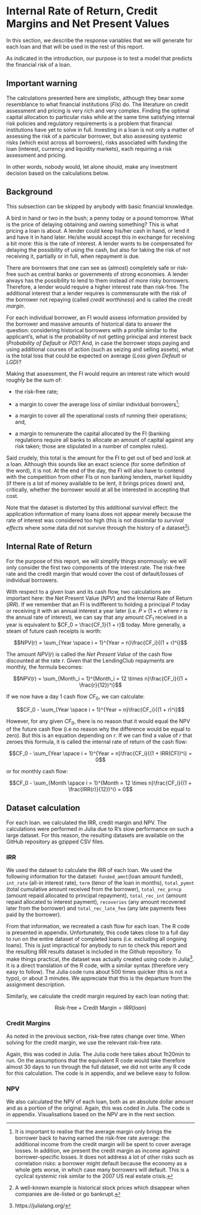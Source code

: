 # Internal Rate of Return, Credit Margins and Net Present Values

In this section, we describe the response variables that we will generate for each loan and that will be used in the rest of this report.

As indicated in the introduction, our purpose is to test a model that predicts the financial risk of a loan.

## Important warning

The calculations presented here are simplistic, although they bear some resemblance to what financial institutions (_FIs_) do. The literature on credit assessment and pricing is very rich and very complex. Finding the optimal capital allocation to particular risks while at the same time satisfying internal risk policies and regulatory requirements is a problem that financial institutions have yet to solve in full. Investing in a loan is not only a matter of assessing the risk of a particular borrower, but also assessing systemic risks (which exist across all borrowers), risks associated with funding the loan (interest, currency and liquidity markets), each requiring a risk assessment and pricing.

In other words, nobody would, let alone should, make any investment decision based on the calculations below.


## Background

This subsection can be skipped by anybody with basic financial knowledge.

A bird in hand or two in the bush; a penny today or a pound tomorrow. What is the price of delaying obtaining and owning something? This is what pricing a loan is about. A lender could keep his/her cash in hand, or lend it and have it in hand later. He/she would accept this in exchange for receiving a bit more: this is the rate of interest. A lender wants to be compensated for delaying the possibility of using the cash, but also for taking the risk of not receiving it, partially or in full, when repayment is due.

There are borrowers that one can see as (almost) completely safe or risk-free such as central banks or governments of strong economies. A lender always has the possibility to lend to them instead of more risky borrowers. Therefore, a lender would require a higher interest rate than risk-free. The additional interest that a lender requires is commensurate with the risk of the borrower not repaying (called _credit worthiness_) and is called the _credit margin_.

For each individual borrower, an FI would assess information provided by the borrower and massive amounts of historical data to answer the question: considering historical borrowers with a profile similar to the applicant's, what is the probability of not getting principal and interest back (_Probability of Default_ or _PD_)? And, in case the borrower stops paying and using additional courses of action (such as seizing and selling assets), what is the total loss that could be expected on average (_Loss given Default_ or _LGD_)?

Making that assessment, the FI would require an interest rate which would roughly be the sum of:

+ the risk-free rate;

+ a margin to cover the average loss of similar individual borrowers^[It is important to realise that the average margin only brings the borrower back to having earned the risk-free rate average: the additional income from the credit margin will be spent to cover average losses. In addition, we present the credit margin as income against borrower-specific losses. It does not address a lot of other risks such as correlation risks: a borrower might default because the economy as a whole gets worse, in which case many borrowers will default. This is a cyclical _systemic_ risk similar to the 2007 US real estate crisis.];

+ a margin to cover all the operational costs of running their operations; and,

+ a margin to remunerate the capital allocated by the FI (banking regulations require all banks to allocate an amount of capital against any risk taken; those are stipulated in a number of complex rules).

Said crudely, this total is the amount for the FI to get out of bed and look at a loan. Although this sounds like an exact science (for some definition of the word), it is not. At the end of the day, the FI will also have to contend with the competition from other FIs or non banking lenders, market liquidity (if there is a lot of money available to be lent, it brings prices down) and, critically, whether the borrower would at all be interested in accepting that cost.

Note that the dataset is distorted by this additional survival effect: the application information of many loans does not appear merely because the rate of interest was considered too high (this is not dissimilar to _survival effects_ where some data did not survive through the history of a dataset^[A well-known example is historical stock prices which disappear when companies are de-listed or go bankrupt.]).

## Internal Rate of Return

For the purpose of this report, we will simplify things enormously: we will only consider the first two components of the interest rate. The risk-free rate and the credit margin that would cover the cost of default/losses of individual borrowers.

With respect to a given loan and its cash flow, two calculations are important here: the Net Present Value (_NPV_) and the Internal Rate of Return (_IRR_). If we remember that an FI is indifferent to holding a principal $P$ today or receiving it with an annual interest a year later (i.e. $P \times (1 + r)$ where $r$ is the annual rate of interest), we can say that any amount $CF_1$ received in a year is equivalent to $CF_0 = \frac{CF_1}{1 + r}$ today. More generally, a steam of future cash receipts is worth:

$$NPV(r) = \sum_{Year \space i = 1}^{Year = n}\frac{CF_i}{(1 + r)^i}$$

The amount $NPV(r)$ is called the _Net Present Value_ of the cash flow discounted at the rate $r$. Given that the LendingClub repayments are monthly, the formula becomes:

$$NPV(r) = \sum_{Month_i = 1}^{Month_i = 12 \times n}\frac{CF_i}{(1 + \frac{r}{12})^i}$$

If we now have a day 1 cash flow $CF_0$, we can calculate:

$$CF_0 - \sum_{Year \space i = 1}^{Year = n}\frac{CF_i}{(1 + r)^i}$$

However, for any given $CF_0$, there is no reason that it would equal the NPV of the future cash flow (i.e no reason why the difference would be equal to zero). But this is an equation depending on $r$. If we can find a value of $r$ that zeroes this formula, it is called the internal rate of return of the cash flow:

$$CF_0 - \sum_{Year \space i = 1}^{Year = n}\frac{CF_i}{(1 + IRR(CF))^i} = 0$$

or for monthly cash flow:

$$CF_0 - \sum_{Month \space i = 1}^{Month = 12 \times n}\frac{CF_i}{(1 + \frac{IRR(r)}{12})^i}  = 0$$

## Dataset calculation

For each loan. we calculated the IRR, credit margin and NPV. The calculations were performed in Julia due to R's slow performance on such a large dataset. For this reason, the resulting datasets are available on the GitHub repository as gzipped CSV files.

### IRR

We used the dataset to calculate the IRR of each loan. We used the following information for the dataset: `funded_amnt`(loan amount funded), `int_rate` (all-in interest rate), `term` (tenor of the loan in months), `total_pymnt` (total cumulative amount received from the borrower), `total_rec_prncp` (amount repaid allocated to principal repayment), `total_rec_int` (amount repaid allocated to interest payment), `recoveries` (any amount recovered later from the borrower) and `total_rec_late_fee` (any late payments fees paid by the borrower).

From that information, we recreated a cash flow for each loan. The R code is presented in appendix. Unfortunately, this code takes close to a full day to run on the entire dataset of completed loans (i.e. excluding all ongoing loans). This is just impractical for anybody to run to check this report and the resulting IRR results dataset is included in the Github repository. To make things practical, the dataset was actually created using code in Julia^[https://julialang.org/]. It is a direct translation of the R code, with a similar syntax (therefore very easy to follow). The Julia code runs about 500 times quicker (this is not a typo), or about 3 minutes. We appreciate that this is the departure from the assignment description.

Similarly, we calculate the credit margin required by each loan noting that:

$$\text{Risk-free} + \text{Credit Margin} = IRR(loan)$$

### Credit Margins

As noted in the previous section, risk-free rates change over time. When solving for the credit margin, we use the relevant risk-free rate. 

Again, this was coded in Julia. The Julia code here takes about 1h20min to run. On the assumptions that the equivalent R code would take therefore almost 30 days to run through the full dataset, we did not write any R code for this calculation. The code is in appendix, and we believe easy to follow.


### NPV


We also calculated the NPV of each loan, both as an absolute dollar amount and as a portion of the original. Again, this was coded in Julia. The code is in appendix. Visualisations based on the NPV are in the next section.

